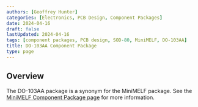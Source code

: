 ```yaml
---
authors: [Geoffrey Hunter]
categories: [Electronics, PCB Design, Component Packages]
date: 2024-04-16
draft: false
lastUpdated: 2024-04-16
tags: [component packages, PCB design, SOD-80, MiniMELF, DO-103AA]
title: DO-103AA Component Package
type: page
---
```



## Overview

The DO-103AA package is a synonym for the MiniMELF package. See the [MiniMELF Component Package page](/pcb-design/component-packages/minimelf-component-package/) for more information.
